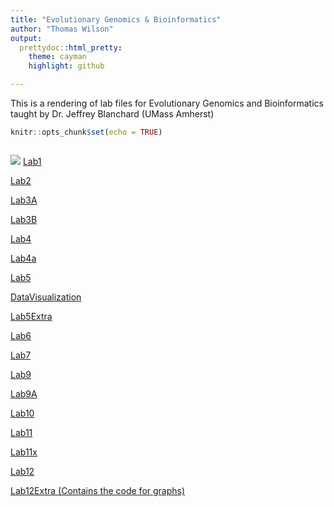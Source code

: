 ```yaml
---
title: "Evolutionary Genomics & Bioinformatics"
author: "Thomas Wilson"
output: 
  prettydoc::html_pretty:
    theme: cayman
    highlight: github

---
```


This is a rendering of lab files for Evolutionary Genomics and Bioinformatics taught by Dr. Jeffrey Blanchard (UMass Amherst)
```r
knitr::opts_chunk$set(echo = TRUE)
```
```r
```

![](data/46518623_10215953073532340_6933172260605788160_o.jpg)
[Lab1](lab1_ThomasWilson.html)

[Lab2](Lab2.html)

[Lab3A](lab3A_ThomasWilson.html)

[Lab3B](Lab3B_ThomasWilson.html)

[Lab4](Lab4_ThomasWilson.html)

[Lab4a](Lab4_ThomasWilson.html)

[Lab5](Lab5_Wilson.html)

[DataVisualization](Lab5DataVisual_Wilson.html)

[Lab5Extra](Lab5Extra_Wilson.html)

[Lab6](Lab6_ThomasWilson.html)

[Lab7](Lab7_Wislon.html)

[Lab9](Lab9.html)

[Lab9A](Lab9A_Wilson.html)

[Lab10](Lab10_Wilson.html)

[Lab11](Lab11_Wilson.html)

[Lab11x](Lab11x_Wilson.html)

[Lab12](Lab12_Wilson.html)

[Lab12Extra (Contains the code for graphs)](lab12extra.html)


